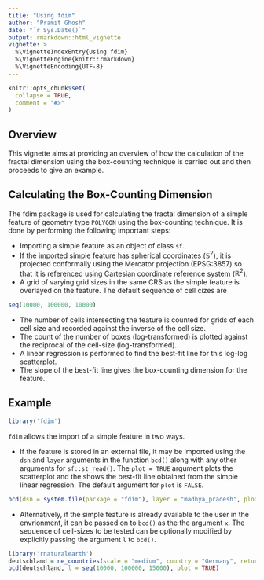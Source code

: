 ```yaml
---
title: "Using fdim"
author: "Pramit Ghosh"
date: "`r Sys.Date()`"
output: rmarkdown::html_vignette
vignette: >
  %\VignetteIndexEntry{Using fdim}
  %\VignetteEngine{knitr::rmarkdown}
  %\VignetteEncoding{UTF-8}
---
```


```r
knitr::opts_chunk$set(
  collapse = TRUE,
  comment = "#>"
)
```

## Overview

This vignette aims at providing an overview of how the calculation of the fractal dimension using the box-counting technique is carried out and then proceeds to give an example.

## Calculating the Box-Counting Dimension

The fdim package is used for calculating the fractal dimension of a simple feature of geometry type `POLYGON` using the box-counting technique. It is done by performing the following important steps:

- Importing a simple feature as an object of class `sf`.
- If the imported simple feature has spherical coordinates ($\mathbb{S}^2$), it is projected conformally using the Mercator projection (EPSG:3857) so that it is referenced using Cartesian coordinate reference system ($\mathbb{R}^2$).
- A grid of varying grid sizes in the same CRS as the simple feature is overlayed on the feature. The default sequence of cell cizes are 
```r
seq(10000, 100000, 10000)
```

- The number of cells intersecting the feature is counted for grids of each cell size and recorded against the inverse of the cell size.
- The count of the number of boxes (log-transformed) is plotted against the reciprocal of the cell-size (log-transformed).
- A linear regression is performed to find the best-fit line for this log-log scatterplot.
- The slope of the best-fit line gives the box-counting dimension for the feature.

## Example

```r
library('fdim')
```

`fdim` allows the import of a simple feature in two ways.

- If the feature is stored in an external file, it may be imported using the `dsn` and `layer` arguments in the function `bcd()` along with any other arguments for `sf::st_read()`. The `plot = TRUE` argument plots the scatterplot and the shows the best-fit line obtained from the simple linear regression. The default argument for `plot` is `FALSE`.

```r
bcd(dsn = system.file(package = "fdim"), layer = "madhya_pradesh", plot = TRUE)
```

- Alternatively, if the simple feature is already available to the user in the envrionment, it can be passed on to `bcd()` as the the argument `x`. The sequence of cell-sizes to be tested can be optionally modified by explicitly passing the argument `l` to `bcd()`.

```r
library('rnaturalearth')
deutschland = ne_countries(scale = "medium", country = "Germany", returnclass = "sf")
bcd(deutschland, l = seq(10000, 100000, 15000), plot = TRUE)
```





